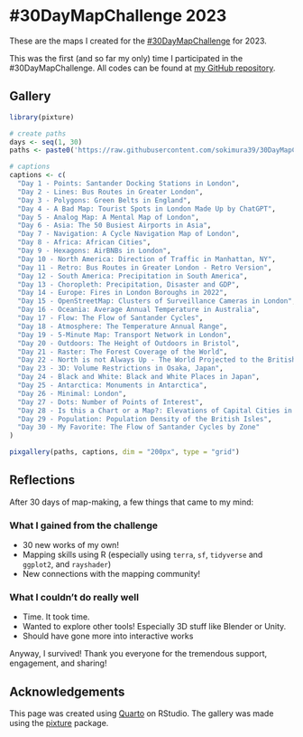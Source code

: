 # #30DayMapChallenge 2023 {.unnumbered}

These are the maps I created for the [\#30DayMapChallenge](https://30daymapchallenge.com/) for 2023.

This was the first (and so far my only) time I participated in the \#30DayMapChallenge.
All codes can be found at [my GitHub repository](https://github.com/sokimura39/30DayMapChallenge).

## Gallery

```r

library(pixture)

# create paths
days <- seq(1, 30)
paths <- paste0('https://raw.githubusercontent.com/sokimura39/30DayMapChallenge/master/2023/Maps/Day', formatC(days, width = 2, flag = '0'), '.png')

# captions
captions <- c(
  "Day 1 - Points: Santander Docking Stations in London",
  "Day 2 - Lines: Bus Routes in Greater London",
  "Day 3 - Polygons: Green Belts in England",
  "Day 4 - A Bad Map: Tourist Spots in London Made Up by ChatGPT",
  "Day 5 - Analog Map: A Mental Map of London",
  "Day 6 - Asia: The 50 Busiest Airports in Asia",
  "Day 7 - Navigation: A Cycle Navigation Map of London",
  "Day 8 - Africa: African Cities",
  "Day 9 - Hexagons: AirBNBs in London",
  "Day 10 - North America: Direction of Traffic in Manhattan, NY",
  "Day 11 - Retro: Bus Routes in Greater London - Retro Version",
  "Day 12 - South America: Precipitation in South America",
  "Day 13 - Choropleth: Precipitation, Disaster and GDP",
  "Day 14 - Europe: Fires in London Boroughs in 2022",
  "Day 15 - OpenStreetMap: Clusters of Surveillance Cameras in London",
  "Day 16 - Oceania: Average Annual Temperature in Australia",
  "Day 17 - Flow: The Flow of Santander Cycles",
  "Day 18 - Atmosphere: The Temperature Annual Range",
  "Day 19 - 5-Minute Map: Transport Network in London",
  "Day 20 - Outdoors: The Height of Outdoors in Bristol",
  "Day 21 - Raster: The Forest Coverage of the World",
  "Day 22 - North is not Always Up - The World Projected to the British National Grid",
  "Day 23 - 3D: Volume Restrictions in Osaka, Japan",
  "Day 24 - Black and White: Black and White Places in Japan",
  "Day 25 - Antarctica: Monuments in Antarctica",
  "Day 26 - Minimal: London",
  "Day 27 - Dots: Number of Points of Interest",
  "Day 28 - Is this a Chart or a Map?: Elevations of Capital Cities in the World",
  "Day 29 - Population: Population Density of the British Isles",
  "Day 30 - My Favorite: The Flow of Santander Cycles by Zone"
)

pixgallery(paths, captions, dim = "200px", type = "grid")

```

## Reflections

After 30 days of map-making, a few things that came to my mind:

### What I gained from the challenge

- 30 new works of my own!
- Mapping skills using R (especially using `terra`, `sf`, `tidyverse` and `ggplot2`, and `rayshader`)
- New connections with the mapping community!

### What I couldn't do really well

- Time. It took time.
- Wanted to explore other tools! Especially 3D stuff like Blender or Unity.
- Should have gone more into interactive works

Anyway, I survived! Thank you everyone for the tremendous support, engagement, and sharing!

## Acknowledgements

This page was created using [Quarto](https://quarto.org/) on RStudio. The gallery was made using the [pixture](https://www.royfrancis.com/pixture/index.html) package.



